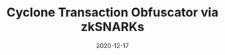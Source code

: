 ---
title: Cyclone Transaction Obfuscator via zkSNARKs
category: Project
status: publish
date: 2020-12-17
slug: Cyclone is a privacy-focused protocol that obfuscates the history of IoTeX tokens/transactions using zero-knowledge proofs (zkSNARKs). 
logo: https://wp.gcap1.iotex.io/wp-content/uploads/2020/12/cyclone-logo-300x169.png
featured_img: https://wp.gcap1.iotex.io/wp-content/uploads/2020/12/cyclone-header.png
website: https://cyclon.finance
twitter:
telegram:
---
